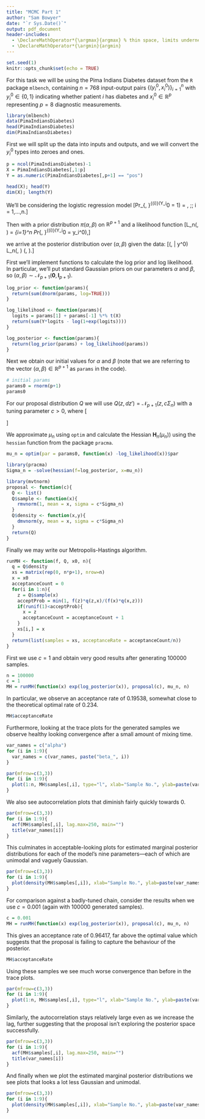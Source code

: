 ```yaml
---
title: "MCMC Part 1"
author: "Sam Bowyer"
date: "`r Sys.Date()`"
output: pdf_document
header-includes:
  - \DeclareMathOperator*{\argmax}{argmax} % thin space, limits underneath in displays
  - \DeclareMathOperator*{\argmin}{argmin}
---
```


```r
set.seed(1)
knitr::opts_chunk$set(echo = TRUE)
```

For this task we will be using the Pima Indians Diabetes dataset from the `R` package `mlbench`, containing $n=768$ input-output pairs $\{(y_i^0, x_i^0)\}_{i=1}^n$ with $y_i^0 \in \{0,1\}$ indicating whether patient $i$ has diabetes and $x_i^0 \in \mathbb{R}^p$ representing $p=8$ diagnostic measurements.
```r
library(mlbench)
data(PimaIndiansDiabetes)
head(PimaIndiansDiabetes)
dim(PimaIndiansDiabetes)
```

First we will split up the data into inputs and outputs, and we will convert the $y_i^0$ types into zeroes and ones.
```r
p = ncol(PimaIndiansDiabetes)-1
X = PimaIndiansDiabetes[,1:p]
Y = as.numeric(PimaIndiansDiabetes[,p+1] == "pos")

head(X); head(Y)
dim(X); length(Y)
```

We'll be considering the logistic regression model
\[Pr_{\alpha, \beta}^{(i)}(Y_i^0 = 1) = \frac{1}{1 + e^{-\alpha -\beta^T x_i^0}}, \;\; i = 1,...,n.\]

Then with a prior distribution $\pi(\alpha, \beta)$ on $\mathbb{R}^{p+1}$ and a likelihood function
\[L_n(\alpha, \beta) = \prod_{i=1}^n Pr_{\alpha, \beta}^{(i)}(Y_i^0 = y_i^0),\]

we arrive at the posterior distribution over $(\alpha, \beta)$ given the data:
\[\pi(\alpha, \beta | y^0) \propto L_n(\alpha, \beta) \pi(\alpha, \beta).\]

First we'll implement functions to calculate the log prior and log likelihood. 
In particular, we'll put standard Gaussian priors on our parameters $\alpha$ and $\beta$, so $(\alpha, \beta) \sim \mathcal{N}_{p+1}(\mathbf{0}, \mathbf{I}_{p+1})$.
```r
log_prior <- function(params){
  return(sum(dnorm(params, log=TRUE)))
}

log_likelihood <- function(params){
  logits = params[1] + params[-1] %*% t(X)
  return(sum(Y*logits - log(1+exp(logits))))
}

log_posterior <- function(params){
  return(log_prior(params) + log_likelihood(params))
}
```

<!-- Note here that we've simplified the way calculation of the likelihood by combining the equations: -->
<!-- \[Pr_{\alpha, \beta}^{(i)}(Y_i^0 = 1) = \frac{1}{1 + e^{-\alpha -\beta^T x_i^0}},\] -->
<!-- \[Pr_{\alpha, \beta}^{(i)}(Y_i^0 = 0) = 1- \frac{1}{1 + e^{-\alpha -\beta^T x_i^0}},\] -->
<!-- into a single equation -->
<!-- \[Pr_{\alpha, \beta}^{(i)}(Y_i^0 = y_) = (1-Y_i^0) + \left(\frac{1}{1 + e^{-\alpha -\beta^T x_i^0}}\right)(2Y_i^0 - 1).\] -->


Next we obtain our initial values for $\alpha$ and $\beta$ (note that we are referring to the vector $(\alpha, \beta) \in \mathbb{R}^{p+1}$ as `params` in the code).
```r
# initial params
params0 = rnorm(p+1)
params0
```

For our proposal distribution $Q$ we will use $Q(z, dz') = \mathcal{N}_{p+1}(z, c \Sigma_n)$ with a tuning parameter $c > 0$, where 
\[\begin{aligned}
\Sigma_n &= -(\mathbf{H}_n(\mu_n))^{-1} \\
\mu_n &= \argmax_{(\alpha, \beta) \in \mathbb{R}^{p+1}} \log \pi(\alpha, \beta | y^0) \\
\mathbf{H}_n(\theta) &= \left(\frac{\partial^2}{\partial\theta_l \partial \theta_l} \log \pi(\theta | y^0)\right)_{j,l=1}^{p+1}, \;\; \forall \theta \in \mathbb{R}^{p+1}.
\end{aligned}\]

We approximate $\mu_n$ using `optim` and calculate the Hessian $\mathbf{H}_n(\mu_n))$ using the `hessian` function from the package `pracma`.

```r
mu_n = optim(par = params0, function(x) -log_likelihood(x))$par

library(pracma)
Sigma_n = -solve(hessian(f=log_posterior, x=mu_n))

library(mvtnorm)
proposal <- function(c){
  Q <- list()
  Q$sample <- function(x){
    rmvnorm(1, mean = x, sigma = c*Sigma_n)
  }
  Q$density <- function(x,y){
    dmvnorm(y, mean = x, sigma = c*Sigma_n)
  }
  return(Q)
}
```

Finally we may write our Metropolis-Hastings algorithm.
```r
runMH <- function(f, Q, x0, n){
  q = Q$density
  xs = matrix(rep(0, n*p+1), nrow=n)
  x = x0
  acceptanceCount = 0
  for(i in 1:n){
    z = Q$sample(x)
    acceptProb = min(1, f(z)*q(z,x)/(f(x)*q(x,z)))
    if(runif(1)<acceptProb){
      x = z
      acceptanceCount = acceptanceCount + 1
    }
    xs[i,] = x
  }
  return(list(samples = xs, acceptanceRate = acceptanceCount/n))
}
```

First we use $c=1$ and obtain very good results after generating 100000 samples.
```r
n = 100000
c = 1
MH = runMH(function(x) exp(log_posterior(x)), proposal(c), mu_n, n)
```

In particular, we observe an acceptance rate of 0.19538, somewhat close to the theoretical optimal rate of 0.234.
```r
MH$acceptanceRate
```

Furthermore, looking at the trace plots for the generated samples we observe healthy looking convergence after a small amount of mixing time.
```r
var_names = c("alpha")
for (i in 1:9){
  var_names = c(var_names, paste("beta_", i))
}

par(mfrow=c(3,3))
for (i in 1:9){
  plot(1:n, MH$samples[,i], type="l", xlab="Sample No.", ylab=paste(var_names[i]))
}
```

We also see autocorrelation plots that diminish fairly quickly towards 0.
```r
par(mfrow=c(3,3))
for (i in 1:9){
  acf(MH$samples[,i], lag.max=250, main="")
  title(var_names[i])
}
```

This culminates in acceptable-looking plots for estimated marginal posterior distributions for each of the model's nine parameters---each of which are unimodal and vaguely Gaussian.
```r
par(mfrow=c(3,3))
for (i in 1:9){
  plot(density(MH$samples[,i]), xlab="Sample No.", ylab=paste(var_names[i]), main="Marginal Density")
}
```

For comparison against a badly-tuned chain, consider the results when we use $c=0.001$ (again with 100000 generated samples).

```r
c = 0.001
MH = runMH(function(x) exp(log_posterior(x)), proposal(c), mu_n, n)
```

This gives an acceptance rate of 0.96417, far above the optimal value which suggests that the proposal is failing to capture the behaviour of the posterior.
```r
MH$acceptanceRate
```

Using these samples we see much worse convergence than before in the trace plots.
```r
par(mfrow=c(3,3))
for (i in 1:9){
  plot(1:n, MH$samples[,i], type="l", xlab="Sample No.", ylab=paste(var_names[i]))
}
```

Similarly, the autocorrelation stays relatively large even as we increase the lag, further suggesting that the proposal isn't exploring the posterior space successfully.
```r
par(mfrow=c(3,3))
for (i in 1:9){
  acf(MH$samples[,i], lag.max=250, main="")
  title(var_names[i])
}
```

And finally when we plot the estimated marginal posterior distributions we see plots that looks a lot less Gaussian and unimodal.
```r
par(mfrow=c(3,3))
for (i in 1:9){
  plot(density(MH$samples[,i]), xlab="Sample No.", ylab=paste(var_names[i]), main="Marginal Density")
}
```